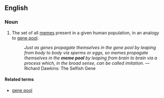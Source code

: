 ==English==
{{wikipedia}}
===Noun===
{{en-noun|sg=[[meme]] [[pool]]}}

# {{philosophy}} The set of all [[memes]] present in a given human population, in an analogy to [[gene pool]].
#: ''Just as genes propagate themselves in the gene pool by leaping from body to body via sperms or eggs, so memes propagate themselves in the '''meme pool''' by leaping from brain to brain via a process which, in the broad sense, can be called imitation.'' —Richard Dawkins: The Selfish Gene

====Related terms====
* [[gene pool]]